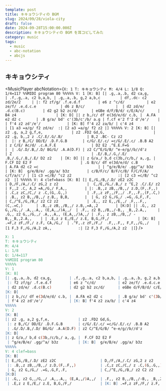 ```yaml
---
template: post
title: キキョウシティの BGM
slug: 2024/09/28/viola-city
draft: false
date: 2024-09-28T15:00:00.000Z
description: キキョウシティの BGM を耳コピしてみた
category: music
tags:
  - music
  - abc-notation
  - abcjs
---
```



## キキョウシティ

<MusicPlayer
  abcNotation={`
X: 1
T: キキョウシティ
M: 4/4
L: 1/8
Q: 1/4=117
%%MIDI program 80
%%%%%
V: 1
[K: B]
[| .g,.a,.b, d2 ca,g,        | .f,.g,.a, c2 b,a,b, | .g,.a,.b, g,2 a,b,c         | df,.dc- c2 zd/2e/2     |
 |: f2 zf/g/ .f.e.d.f        | e6 z ^c/d/          | e2 ze/f/ .e.d.c.e           | d6 z B/c/              | 
 | d2 zd/e/ .d.c(B.c)        | d2 g2 b2 zc/d/      | eGBe d/F/B/d/ c/E/A/c/      | B4 z4                  |
[K: D]
|| z b,/c/ df e(3d/e/d/ c.b, |  A.FA e2 d2 c       | .B g/a/ bd' c'(3b/c'/b/ a.g | f.cf e'2 f'2 d'/e'/    |
 | f'4 z2 zd'/e'/            | [K: B] f'4 z2 za/b/ | c'4 z4                      | [1 a3 =a/g/ f2 zd/e/  :| [2 a3 =a/g/ f2 z2 |]
%%%%%
V: 2
[K: B]
[| z2 .g, a,2 g,f,e,             | z2 .FD2 Gd,G,                      | z2 .g, b,,2 z .C/.E/.G/.B/           | B,2 .BC- Cz z2                          | 
 |: z B,/C/ DD/E/ .D.F.G.B       | c/G/.E/.c/ =c/G/.E/.c/ .B.B A2     | z C/E/ Ac/d/ .c.A.F.E                | D2 E2 .^E.E.F=G                         | 
 | .G/.D/.B,/.D/ BG/G/ .A.A(D.F) | z2 C/^E/G/B/ ^e-e/g//b//d'z        | Z                                    | .E/.B,/.G,/.E/ .B,/.G,/.B,/.E/ D2 z2    |
[K: D]
|| z G/a,/ b,d c(3b,/c/b,/ a,.g, |  F.CF D2 E2 F                      | .G B/c/ df e(3d/e/d/ c.B             | A.FA d2 c2 =c                           |
 | ^g/e/B/e/ .gg/^a/ b3z         | [K: B]  g/e/B/e/ .gg/a/ b3z        | c/B/F/c/ B/F/c/B/ F/C/F/A/ c/f/a/c'/ | [1 c3 =c/B/ ^c2 z2                     :| [2 c3 =c/B/ ^c2 z2  |]
%%%%%
V: 4 clef=bass
[K: B]
[| E,/G,/B,/.D/ zE2 z2C                    | D,/F,/A,/.C/ zG,2 z z2             |  C,/E,/G,/.B,/ z ^E,2 .C/.E/ z2        | F,,2 .C, A,2 =A,/G,/ F,A,,        |
 |: .B,,z zB,,/B,,/ z.D,(F,.F,,)           | .C,z zC,/C,/ z .C,(G,.G,,)         | .F,,z zF,,/F,,/ .F,,.F,,(F,.C,)        | .B,, z2 B,,/B,,/ z.B,, B,B,       | 
 | G, z2 G,/G,/ .=G,.G,F,.F,               | C,/^E,/G,/B,/ z2 C2 z2             | .E,, z2 E,,/E,,/ .F,,.F,,(C,.=C,)      | .B,,z zB,,/B,,/ z.B,,=A,,2        |
[K:D]
|| .G,, z2 G,,/G,,/ .A,,.A,, (E,A,,/)A,,/  | .F,, z2 B,,/B,,/-B,, _B,,2.A,,     | .G,, z2 G,,/G,,/ .A,,.A,, (E,A,,/)A,,/ | .F,, z zB,,/B,,/ -B,,_B,,2.A,,    |
 | .E,z z E,/E,/ z.E, B,G,/F,/             | [K: B] .=F,z zF,/F,/ z.F, CA,/G,/  | .^F,.z zF,/F,/  .F,,.F,, F,F,,/G,,/    | [1 F,3 F,/G,/A,2 zA,,            :| [2 F,3 F,/G,/A,2 z2  |]
`}
/>

```abc
X: 1
T: キキョウシティ
M: 4/4
L: 1/8
Q: 1/4=117
%%MIDI program 80
%%%%%
V: 1
[K: B]
[| .g,.a,.b, d2 ca,g,        | .f,.g,.a, c2 b,a,b, | .g,.a,.b, g,2 a,b,c         | df,.dc- c2 zd/2e/2     |
 |: f2 zf/g/ .f.e.d.f        | e6 z ^c/d/          | e2 ze/f/ .e.d.c.e           | d6 z B/c/              |
 | d2 zd/e/ .d.c(B.c)        | d2 g2 b2 zc/d/      | eGBe d/F/B/d/ c/E/A/c/      | B4 z4                  |
[K: D]
|| z b,/c/ df e(3d/e/d/ c.b, |  A.FA e2 d2 c       | .B g/a/ bd' c'(3b/c'/b/ a.g | f.cf e'2 f'2 d'/e'/    |
 | f'4 z2 zd'/e'/            | [K: B] f'4 z2 za/b/ | c'4 z4                      | [1 a3 =a/g/ f2 zd/e/  :| [2 a3 =a/g/ f2 z2 |]
%%%%%
V: 2
[K: B]
[| z2 .g, a,2 g,f,e,             | z2 .FD2 Gd,G,                      | z2 .g, b,,2 z .C/.E/.G/.B/           | B,2 .BC- Cz z2                          |
 |: z B,/C/ DD/E/ .D.F.G.B       | c/G/.E/.c/ =c/G/.E/.c/ .B.B A2     | z C/E/ Ac/d/ .c.A.F.E                | D2 E2 .^E.E.F=G                         |
 | .G/.D/.B,/.D/ BG/G/ .A.A(D.F) | z2 C/^E/G/B/ ^e-e/g//b//d'z        | Z                                    | .E/.B,/.G,/.E/ .B,/.G,/.B,/.E/ D2 z2    |
[K: D]
|| z G/a,/ b,d c(3b,/c/b,/ a,.g, |  F.CF D2 E2 F                      | .G B/c/ df e(3d/e/d/ c.B             | A.FA d2 c2 =c                           |
 | ^g/e/B/e/ .gg/^a/ b3z         | [K: B]  g/e/B/e/ .gg/a/ b3z        | c/B/F/c/ B/F/c/B/ F/C/F/A/ c/f/a/c'/ | [1 c3 =c/B/ ^c2 z2                     :| [2 c3 =c/B/ ^c2 z2  |]
%%%%%
V: 4 clef=bass
[K: B]
[| E,/G,/B,/.D/ zE2 z2C                    | D,/F,/A,/.C/ zG,2 z z2             |  C,/E,/G,/.B,/ z ^E,2 .C/.E/ z2        | F,,2 .C, A,2 =A,/G,/ F,A,,        |
 |: .B,,z zB,,/B,,/ z.D,(F,.F,,)           | .C,z zC,/C,/ z .C,(G,.G,,)         | .F,,z zF,,/F,,/ .F,,.F,,(F,.C,)        | .B,, z2 B,,/B,,/ z.B,, B,B,       |
 | G, z2 G,/G,/ .=G,.G,F,.F,               | C,/^E,/G,/B,/ z2 C2 z2             | .E,, z2 E,,/E,,/ .F,,.F,,(C,.=C,)      | .B,,z zB,,/B,,/ z.B,,=A,,2        |
[K:D]
|| .G,, z2 G,,/G,,/ .A,,.A,, (E,A,,/)A,,/  | .F,, z2 B,,/B,,/-B,, _B,,2.A,,     | .G,, z2 G,,/G,,/ .A,,.A,, (E,A,,/)A,,/ | .F,, z zB,,/B,,/ -B,,_B,,2.A,,    |
 | .E,z z E,/E,/ z.E, B,G,/F,/             | [K: B] .=F,z zF,/F,/ z.F, CA,/G,/  | .^F,.z zF,/F,/  .F,,.F,, F,F,,/G,,/    | [1 F,3 F,/G,/A,2 zA,,            :| [2 F,3 F,/G,/A,2 z2  |]
```
